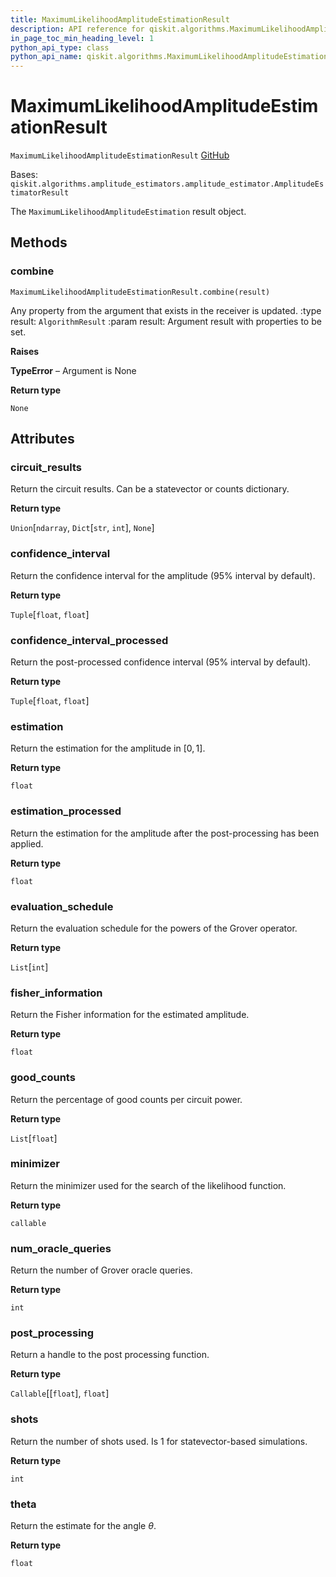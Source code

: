 ```yaml
---
title: MaximumLikelihoodAmplitudeEstimationResult
description: API reference for qiskit.algorithms.MaximumLikelihoodAmplitudeEstimationResult
in_page_toc_min_heading_level: 1
python_api_type: class
python_api_name: qiskit.algorithms.MaximumLikelihoodAmplitudeEstimationResult
---
```


# MaximumLikelihoodAmplitudeEstimationResult

<span id="qiskit.algorithms.MaximumLikelihoodAmplitudeEstimationResult" />

`MaximumLikelihoodAmplitudeEstimationResult` [GitHub](https://github.com/qiskit/qiskit/tree/stable/0.20/qiskit/algorithms/amplitude_estimators/mlae.py "view source code")

Bases: `qiskit.algorithms.amplitude_estimators.amplitude_estimator.AmplitudeEstimatorResult`

The `MaximumLikelihoodAmplitudeEstimation` result object.

## Methods

### combine

<span id="qiskit.algorithms.MaximumLikelihoodAmplitudeEstimationResult.combine" />

`MaximumLikelihoodAmplitudeEstimationResult.combine(result)`

Any property from the argument that exists in the receiver is updated. :type result: `AlgorithmResult` :param result: Argument result with properties to be set.

**Raises**

**TypeError** – Argument is None

**Return type**

`None`

## Attributes

<span id="qiskit.algorithms.MaximumLikelihoodAmplitudeEstimationResult.circuit_results" />

### circuit\_results

Return the circuit results. Can be a statevector or counts dictionary.

**Return type**

`Union`\[`ndarray`, `Dict`\[`str`, `int`], `None`]

<span id="qiskit.algorithms.MaximumLikelihoodAmplitudeEstimationResult.confidence_interval" />

### confidence\_interval

Return the confidence interval for the amplitude (95% interval by default).

**Return type**

`Tuple`\[`float`, `float`]

<span id="qiskit.algorithms.MaximumLikelihoodAmplitudeEstimationResult.confidence_interval_processed" />

### confidence\_interval\_processed

Return the post-processed confidence interval (95% interval by default).

**Return type**

`Tuple`\[`float`, `float`]

<span id="qiskit.algorithms.MaximumLikelihoodAmplitudeEstimationResult.estimation" />

### estimation

Return the estimation for the amplitude in $[0, 1]$.

**Return type**

`float`

<span id="qiskit.algorithms.MaximumLikelihoodAmplitudeEstimationResult.estimation_processed" />

### estimation\_processed

Return the estimation for the amplitude after the post-processing has been applied.

**Return type**

`float`

<span id="qiskit.algorithms.MaximumLikelihoodAmplitudeEstimationResult.evaluation_schedule" />

### evaluation\_schedule

Return the evaluation schedule for the powers of the Grover operator.

**Return type**

`List`\[`int`]

<span id="qiskit.algorithms.MaximumLikelihoodAmplitudeEstimationResult.fisher_information" />

### fisher\_information

Return the Fisher information for the estimated amplitude.

**Return type**

`float`

<span id="qiskit.algorithms.MaximumLikelihoodAmplitudeEstimationResult.good_counts" />

### good\_counts

Return the percentage of good counts per circuit power.

**Return type**

`List`\[`float`]

<span id="qiskit.algorithms.MaximumLikelihoodAmplitudeEstimationResult.minimizer" />

### minimizer

Return the minimizer used for the search of the likelihood function.

**Return type**

`callable`

<span id="qiskit.algorithms.MaximumLikelihoodAmplitudeEstimationResult.num_oracle_queries" />

### num\_oracle\_queries

Return the number of Grover oracle queries.

**Return type**

`int`

<span id="qiskit.algorithms.MaximumLikelihoodAmplitudeEstimationResult.post_processing" />

### post\_processing

Return a handle to the post processing function.

**Return type**

`Callable`\[\[`float`], `float`]

<span id="qiskit.algorithms.MaximumLikelihoodAmplitudeEstimationResult.shots" />

### shots

Return the number of shots used. Is 1 for statevector-based simulations.

**Return type**

`int`

<span id="qiskit.algorithms.MaximumLikelihoodAmplitudeEstimationResult.theta" />

### theta

Return the estimate for the angle $\theta$.

**Return type**

`float`

